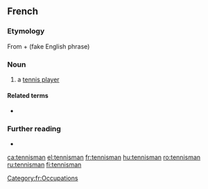 ==French==

===Etymology===
From {{etyl|en|fr}} {{m|en|tennis}} + {{term|man}} (fake English phrase)

===Noun===
{{fr-noun|m|tennismen}}

# a [[tennis player]]

====Related terms====
* {{l|fr|tenniswoman}}

===Further reading===
* {{R:TLFi}}

[[Category:fr:Occupations]]

[[ca:tennisman]]
[[el:tennisman]]
[[fr:tennisman]]
[[hu:tennisman]]
[[ro:tennisman]]
[[ru:tennisman]]
[[fi:tennisman]]